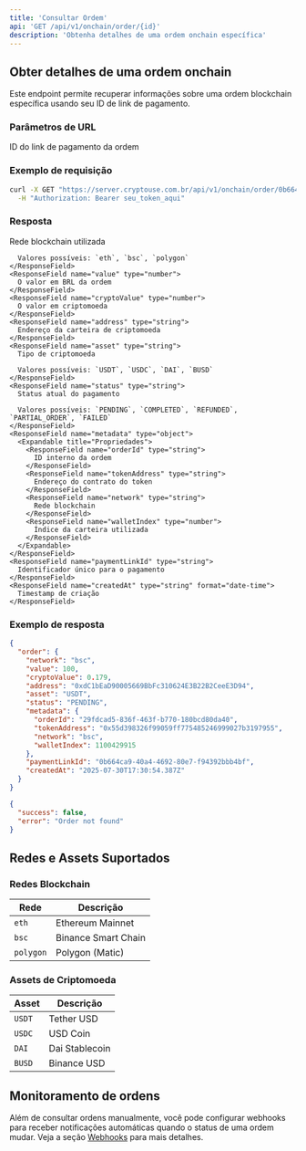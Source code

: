 ```yaml
---
title: 'Consultar Ordem'
api: 'GET /api/v1/onchain/order/{id}'
description: 'Obtenha detalhes de uma ordem onchain específica'
---
```


## Obter detalhes de uma ordem onchain

Este endpoint permite recuperar informações sobre uma ordem blockchain específica usando seu ID de link de pagamento.

### Parâmetros de URL

<ParamField path="id" type="string" required>
  ID do link de pagamento da ordem
</ParamField>

### Exemplo de requisição

```bash
curl -X GET "https://server.cryptouse.com.br/api/v1/onchain/order/0b664ca9-40a4-4692-80e7-f94392bbb4bf" \
  -H "Authorization: Bearer seu_token_aqui"
```

### Resposta

<ResponseField name="order" type="object">
  <Expandable title="Propriedades">
    <ResponseField name="network" type="string">
      Rede blockchain utilizada
      
      Valores possíveis: `eth`, `bsc`, `polygon`
    </ResponseField>
    <ResponseField name="value" type="number">
      O valor em BRL da ordem
    </ResponseField>
    <ResponseField name="cryptoValue" type="number">
      O valor em criptomoeda
    </ResponseField>
    <ResponseField name="address" type="string">
      Endereço da carteira de criptomoeda
    </ResponseField>
    <ResponseField name="asset" type="string">
      Tipo de criptomoeda
      
      Valores possíveis: `USDT`, `USDC`, `DAI`, `BUSD`
    </ResponseField>
    <ResponseField name="status" type="string">
      Status atual do pagamento
      
      Valores possíveis: `PENDING`, `COMPLETED`, `REFUNDED`, `PARTIAL_ORDER`, `FAILED`
    </ResponseField>
    <ResponseField name="metadata" type="object">
      <Expandable title="Propriedades">
        <ResponseField name="orderId" type="string">
          ID interno da ordem
        </ResponseField>
        <ResponseField name="tokenAddress" type="string">
          Endereço do contrato do token
        </ResponseField>
        <ResponseField name="network" type="string">
          Rede blockchain
        </ResponseField>
        <ResponseField name="walletIndex" type="number">
          Índice da carteira utilizada
        </ResponseField>
      </Expandable>
    </ResponseField>
    <ResponseField name="paymentLinkId" type="string">
      Identificador único para o pagamento
    </ResponseField>
    <ResponseField name="createdAt" type="string" format="date-time">
      Timestamp de criação
    </ResponseField>
  </Expandable>
</ResponseField>

### Exemplo de resposta

<CodeGroup>

```json Sucesso (200)
{
  "order": {
    "network": "bsc",
    "value": 100,
    "cryptoValue": 0.179,
    "address": "0xdC1bEaD90005669BbFc310624E3B22B2CeeE3D94",
    "asset": "USDT",
    "status": "PENDING",
    "metadata": {
      "orderId": "29fdcad5-836f-463f-b770-180bcd80da40",
      "tokenAddress": "0x55d398326f99059ff775485246999027b3197955",
      "network": "bsc",
      "walletIndex": 1100429915
    },
    "paymentLinkId": "0b664ca9-40a4-4692-80e7-f94392bbb4bf",
    "createdAt": "2025-07-30T17:30:54.387Z"
  }
}
```

```json Ordem não encontrada (400)
{
  "success": false,
  "error": "Order not found"
}
```

</CodeGroup>



## Redes e Assets Suportados

### Redes Blockchain
| Rede | Descrição |
|------|-----------|
| `eth` | Ethereum Mainnet |
| `bsc` | Binance Smart Chain |
| `polygon` | Polygon (Matic) |

### Assets de Criptomoeda
| Asset | Descrição |
|-------|-----------|
| `USDT` | Tether USD |
| `USDC` | USD Coin |
| `DAI` | Dai Stablecoin |
| `BUSD` | Binance USD |

## Monitoramento de ordens

Além de consultar ordens manualmente, você pode configurar webhooks para receber notificações automáticas quando o status de uma ordem mudar. Veja a seção [Webhooks](/essentials/webhooks) para mais detalhes. 